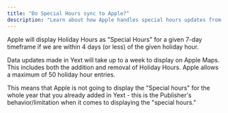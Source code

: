 ```yaml
---
title: "Do Special Hours sync to Apple?"
description: "Learn about how Apple handles special hours updates from Listing Sync Pro"
---
```


Apple will display Holiday Hours as "Special Hours" for a given 7-day timeframe if we are within 4 days (or less) of the given holiday hour.

Data updates made in Yext will take up to a week to display on Apple Maps. This includes both the addition and removal of Holiday Hours. Apple allows a maximum of 50 holiday hour entries.

This means that Apple is not going to display the "Special hours" for the whole year that you already added in Yext - this is the Publisher's behavior/limitation when it comes to displaying the "special hours."